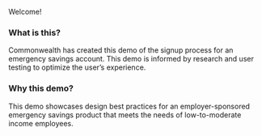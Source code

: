 Welcome!

### What is this?

Commonwealth has created this demo of the signup process for an emergency savings account. This demo is informed by research and user testing to optimize the user’s experience.

### Why this demo?

This demo showcases design best practices for an employer-sponsored emergency savings product that meets the needs of low-to-moderate income employees.
